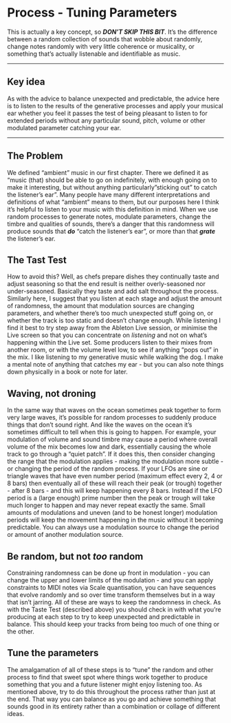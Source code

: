 # Process - Tuning Parameters

This is actually a key concept, so ***DON'T SKIP THIS BIT***. It's the difference between a random collection of sounds that wobble about randomly, change notes randomly with very little coherence or musicality, or something that's actually listenable and identifiable as music.

------------------------------------------------------------------------

## Key idea {.unnumbered}

As with the advice to balance unexpected and predictable, the advice here is to listen to the results of the generative processes and apply your musical ear whether you feel it passes the test of being pleasant to listen to for extended periods without any particular sound, pitch, volume or other modulated parameter catching your ear. 

------------------------------------------------------------------------

## The Problem
We defined "ambient" music in our first chapter. There we defined it as "music (that) should be able to go on indefinitely, with enough going on to make it interesting, but without anything particularly "sticking out" to catch the listener's ear". Many people have many different interpretations and definitions of what "ambient" means to them, but our purposes here I think it's helpful to listen to your music with this definition in mind. When we use random processes to generate notes, modulate parameters, change the timbre and qualities of sounds, there's a danger that this randomness will produce sounds that ***do*** "catch the listener's ear", or more than that ***grate*** the listener's ear. 

## The Tast Test
How to avoid this? Well, as chefs prepare dishes they continually taste and adjust seasoning so that the end result is neither overly-seasoned nor under-seasoned. Basically they taste and add salt throughout the process. Similarly here, I suggest that you listen at each stage and adjust the amount of randomness, the amount that modulation sources are changing parameters, and whether there's too much unexpected stuff going on, or whether the track is too static and doesn't change enough. While listening I find it best to try step away from the Ableton Live session, or minimise the Live screen so that you can concentrate on *listening* and not on what's happening within the Live set. Some producers listen to their mixes from another room, or with the volume level low, to see if anything "pops out" in the mix. I like listening to my generative music while walking the dog. I make a mental note of anything that catches my ear - but you can also note things down physically in a book or note for later.

## Waving, not droning
In the same way that waves on the ocean sometimes peak together to form very large waves, it's possible for random processes to suddenly produce things that don't sound right. And like the waves on the ocean it's sometimes difficult to tell when this is going to happen. For example, your modulation of volume and sound timbre may cause a period where overall volume of the mix becomes low and dark, essentially causing the whole track to go through a "quiet patch". If it does this, then consider changing the range that the modulation applies - making the modulation more subtle - or changing the period of the random process. If your LFOs are sine or triangle waves that have even number period (maximum effect every 2, 4 or 8 bars) then eventually all of these will reach their peak (or trough) together - after 8 bars - and this will keep happening every 8 bars. Instead if the LFO period is a (large enough) prime number then the peak or trough will take much longer to happen and may never repeat exactly the same. Small amounts of modulations and uneven (and to be honest longer) modulation periods will keep the movement happening in the music without it becoming predictable. You can always use a modulation source to change the period or amount of another modulation source.

## Be random, but not ***too*** random
Constraining randomness can be done up front in modulation - you can change the upper and lower limits of the modulation - and you can apply constraints to MIDI notes via Scale quantisation, you can have sequences that evolve randomly and so over time transform themselves but in a way that isn't jarring. All of these are ways to keep the randomness in check. As with the Taste Test (described above) you should check in with what you're producing at each step to try to keep unexpected and predictable in balance. This should keep your tracks from being too much of one thing or the other.

## Tune the parameters
The amalgamation of all of these steps is to "tune" the random and other process to find that sweet spot where things work together to produce something that you and a future listener might enjoy listening too. As mentioned above, try to do this throughout the process rather than just at the end. That way you can balance as you go and achieve something that sounds good in its entirety rather than a combination or collage of different ideas.